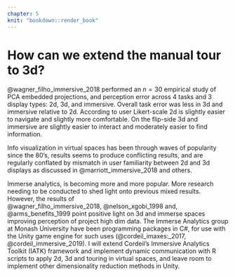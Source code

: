 ```yaml
---
chapter: 5
knit: "bookdown::render_book"
---
```


# How can we extend the manual tour to 3d? {#ch:UCS_in3d}

@wagner_filho_immersive_2018 performed an $n=30$ empirical study of PCA embedded projections, and perception error across 4 tasks and 3 display types: 2d, 3d, and immersive. Overall task error was less in 3d and immersive relative to 2d. According to user Likert-scale 2d is slightly easier to navigate and slightly more comfortable. On the flip-side 3d and immersive are slightly easier to interact and moderately easier to find information. 

Info visualization in virtual spaces has been through waves of popularity since the 80's, results seems to produce conflicting results, and are regularly conflated by mismatch in user familiarity between 2d and 3d displays as discussed in @marriott_immersive_2018 and others.

Immerse analytics, is becoming more and more popular. More research needing to be conducted to shed light onto previous mixed results. However, the results of  
@wagner_filho_immersive_2018, @nelson_xgobi_1998 and, @arms_benefits_1999 point positive light on 3d and immerse spaces improving perception of project high dim data. The Immerse Analytics group at Monash University have been programming packages in C#, for use with the Unity game engine for such uses (@cordeil_imaxes:_2017, @cordeil_immersive_2019). I will extend Cordeil's Immersive Analytics Toolkit (IATK) framework and implement dynamic communication with R scripts to apply 2d, 3d and touring in virtual spaces, and leave room to implement other dimensionality reduction methods in Unity.

